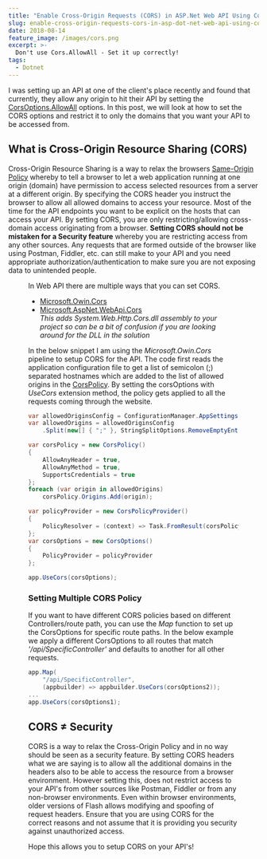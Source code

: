 ```yaml
---
title: "Enable Cross-Origin Requests (CORS) in ASP.Net Web API Using CorsOptions"
slug: enable-cross-origin-requests-cors-in-asp-dot-net-web-api-using-corsoptions
date: 2018-08-14
feature_image: /images/cors.png
excerpt: >-
  Don't use Cors.AllowAll - Set it up correctly!
tags:
  - Dotnet
---
```

I was setting up an API at one of the client's place recently and found that currently, they allow any origin to hit their API by setting the [CorsOptions.AllowAll](https://msdn.microsoft.com/en-us/library/dn450212\(v=vs.113\).aspx) options. In this post, we will look at how to set the CORS options and restrict it to only the domains that you want your API to be accessed from.

## What is Cross-Origin Resource Sharing (CORS)

Cross-Origin Resource Sharing is a way to relax the browsers [Same-Origin Policy](https://developer.mozilla.org/en-US/docs/Web/Security/Same-origin_policy) whereby to tell a browser to let a web application running at one origin (domain) have permission to access selected resources from a server at a different origin. By specifying the CORS header you instruct the browser to allow all allowed domains to access your resource. Most of the time for the API endpoints you want to be explicit on the hosts that can access your API. By setting CORS, you are only restricting/allowing cross-domain access originating from a browser. **Setting CORS should not be mistaken for a Security feature** whereby you are restricting access from any other sources. Any requests that are formed outside of the browser like using Postman, Fiddler, etc. can still make to your API and you need appropriate authorization/authentication to make sure you are not exposing data to unintended people.

<Figure src="/images/cors.png" caption="### Enabling in Web API" />

In Web API there are multiple ways that you can set CORS.

-   [Microsoft.Owin.Cors](https://www.nuget.org/packages/Microsoft.Owin.Cors/)
-   [Microsoft.AspNet.WebApi.Cors](https://www.nuget.org/packages/Microsoft.AspNet.WebApi.Cors)  
    _This adds _System.Web.Http.Cors.dll_ assembly to your project so can be a bit of confusion if you are looking around for the DLL in the solution_

In the below snippet I am using the _Microsoft.Owin.Cors_ pipeline to setup CORS for the API. The code first reads the application configuration file to get a list of semicolon (;) separated hostnames which are added to the list of allowed origins in the [CorsPolicy](https://docs.microsoft.com/en-us/previous-versions/aspnet/web-frameworks/dn726408\(v=vs.118\)). By setting the corsOptions with _UseCors_ extension method, the policy gets applied to all the requests coming through the website.

```csharp
var allowedOriginsConfig = ConfigurationManager.AppSettings["origins"];
var allowedOrigins = allowedOriginsConfig
    .Split(new[] { ";" }, StringSplitOptions.RemoveEmptyEntries);

var corsPolicy = new CorsPolicy()
{
    AllowAnyHeader = true,
    AllowAnyMethod = true,
    SupportsCredentials = true
};
foreach (var origin in allowedOrigins)
    corsPolicy.Origins.Add(origin);

var policyProvider = new CorsPolicyProvider()
{
    PolicyResolver = (context) => Task.FromResult(corsPolicy)
};
var corsOptions = new CorsOptions()
{
    PolicyProvider = policyProvider
};

app.UseCors(corsOptions);

```

### Setting Multiple CORS Policy

If you want to have different CORS policies based on different Controllers/route path, you can use the _Map_ function to set up the CorsOptions for specific route paths. In the below example we apply a different CorsOptions to all routes that match _'/api/SpecificController'_ and defaults to another for all other requests.

```csharp
app.Map(
    "/api/SpecificController",
    (appbuilder) => appbuilder.UseCors(corsOptions2));
...
app.UseCors(corsOptions1);

```

## CORS ≠ Security

CORS is a way to relax the Cross-Origin Policy and in no way should be seen as a security feature. By setting CORS headers what we are saying is to allow all the additional domains in the headers also to be able to access the resource from a browser environment. However setting this, does not restrict access to your API's from other sources like Postman, Fiddler or from any non-browser environments. Even within browser environments, older versions of Flash allows modifying and spoofing of request headers. Ensure that you are using CORS for the correct reasons and not assume that it is providing you security against unauthorized access.

Hope this allows you to setup CORS on your API's!